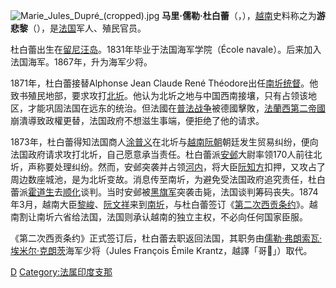 [[File:Marie_Jules_Dupré_(cropped).jpg|thumb]]
'''马里·儒勒·杜白蕾'''（{{lang-fr|Marie Jules Dupré}}，{{bd|1813年|11月25日|1881年|2月8日|}}），[[越南|越南]]史料称之为'''游悲黎'''（{{lang|vi|Du Bi Lê/游悲黎}}），是[[法国|法国]]军人、殖民官员。

杜白蕾出生在[[留尼汪岛|留尼汪岛]]。1831年毕业于法国海军学院（École navale）。后来加入法国海军。1867年，升为海军少将。

1871年，杜白蕾接替Alphonse Jean Claude René Théodore出任[[南圻统督|南圻统督]]。他致书殖民地部，要求攻打[[北圻|北圻]]。他认为北圻之地与中国西南接壤，只有占领该地区，才能巩固法国在远东的统治。但法國在[[普法战争|普法战争]]被德國擊敗，[[法蘭西第二帝國|法蘭西第二帝國]]崩潰導致政權更替，法国政府不想滋生事端，便拒绝了他的请求。

1873年，杜白蕾得知法国商人[[涂普义|涂普义]]在北圻与[[越南|越南]][[阮朝|阮朝]]朝廷发生贸易纠纷，便向法国政府请求攻打北圻，自己愿意承当责任。杜白蕾派[[安邺|安邺]]大尉率领170人前往北圻，声称要处理纠纷。然而，安邺突袭并占领[[河内|河内]]，将大臣[[阮知方|阮知方]]扣押，又攻占了周边数座城池，是为北圻变故。消息传至南圻，为避免受法国政府追究责任，杜白蕾派[[霍道生|霍道生]]去[[顺化|顺化]]谈判。当时安邺被[[黑旗军|黑旗军]]突袭击毙，法国谈判筹码丧失。1874年3月，越南大臣[[黎峻|黎峻]]、[[阮文祥|阮文祥]]来到[[南圻|南圻]]，与杜白蕾签订《[[第二次西贡条约|第二次西贡条约]]》。越南割让南圻六省给法国，法国则承认越南的独立主权，不必向任何国家臣服。

《第二次西贡条约》正式签订后，杜白蕾去职返回法国，其职务由[[儒勒·弗朗索瓦·埃米尔·克朗茨|儒勒·弗朗索瓦·埃米尔·克朗茨]]海军少将（Jules François Émile Krantz，越譯「哥𪘵」）取代。

[[Category:法國軍事人物|D]]
[[Category:法属印度支那|Category:法属印度支那]]